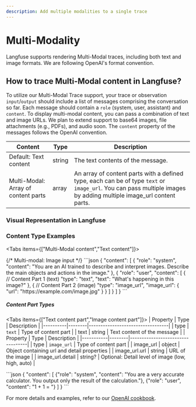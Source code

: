 ```yaml
---
description: Add multiple modalities to a single trace
---
```


# Multi-Modality

Langfuse supports rendering Multi-Modal traces, including both text and image formats. We are following OpenAI's format convention. 

## How to trace Multi-Modal content in Langfuse?

To utilize our Multi-Modal Trace support, your trace or observation `input`/`output` should include a list of messages comprising the conversation so far. Each message should contain a `role` (system, user, assistant) and `content`. To display multi-modal content, you can pass a combination of text and image URLs. We plan to extend support to base64 images, file attachments (e.g., PDFs), and audio soon. The `content` property of the messages follows the OpenAI convention.

| Content             | Type   | Description                                                                 |
|-------------------------|--------|-----------------------------------------------------------------------------|
| Default: Text content            | string | The text contents of the message.                                           |
| Multi-Modal: Array of content parts  | array  | An array of content parts with a defined type, each can be of type `text` or `image_url`. You can pass multiple images by adding multiple image_url content parts. |

### Visual Representation in Langfuse

### Content Type Examples

<Tabs items={["Multi-Modal content","Text content"]}>

<Tab>
{/* Multi-modal: Image input */}
```json
{
  "content": [
    {
      "role": "system",
      "content": "You are an AI trained to describe and interpret images. Describe the main objects and actions in the image."
    },
    {
      "role": "user",
      "content": [
        { // Content Part 1 (text)
          "type": "text",
          "text": "What's happening in this image?"
        },
        { // Content Part 2 (image)
          "type": "image_url",
          "image_url": {
            "url": "https://example.com/image.jpg"
          }
        }
      ]
    }
  ]
}
```

##### Content Part Types

<Tabs items={["Text content part","Image content part"]}>
<Tab>
| Property | Type   | Description                      |
|----------|--------|----------------------------------|
| type     | `text` | Type of content part             |
| text     | string | Text content of the message      |
</Tab>
<Tab>
| Property  | Type   | Description                      |
|-----------|--------|----------------------------------|
| type      | `image_url` | Type of content part             |
| image_url | object | Object containing url and detail properties  |
| image_url.url       | string | URL of the image                 |
| image_url.detail    | string? | Optional: Detail level of image (low, high, auto) |
</Tab>
</Tabs>

</Tab>
<Tab>
```json
{
  "content": [
    {"role": "system", "content": "You are a very accurate calculator. You output only the result of the calculation."},
    {"role": "user", "content": "1 + 1 = "}
  ]
}
```
</Tab>
</Tabs>

For more details and examples, refer to our [OpenAI cookbook](https://langfuse.com/docs/integrations/openai/python/examples).